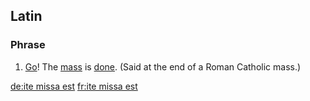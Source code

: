 ==Latin==

===Phrase===
{{infl|la|phrase|head=[[ite]] [[missa]] [[est]]}}

# {{context|Ecclesiastical Latin}} [[Go]]! The [[mass]] is [[done]]. (Said at the end of a Roman Catholic mass.)

[[de:ite missa est]]
[[fr:ite missa est]]